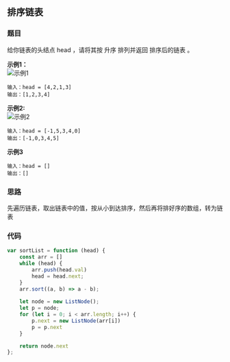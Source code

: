 ## 排序链表

<TitleMsg
    link='https://leetcode.cn/problems/sort-list/description/'
    level='middle'
    title='No.148 排序链表'
/>

### 题目
给你链表的头结点 head ，请将其按 升序 排列并返回 排序后的链表 。

**示例1：**  
![示例1](https://assets.leetcode.com/uploads/2020/09/14/sort_list_1.jpg)
```text
输入：head = [4,2,1,3]
输出：[1,2,3,4]
```

**示例2:**  
![示例2](https://assets.leetcode.com/uploads/2020/09/14/sort_list_2.jpg)
```text
输入：head = [-1,5,3,4,0]
输出：[-1,0,3,4,5]
```

**示例3**  
```text
输入：head = []
输出：[]
```

### 思路
先遍历链表，取出链表中的值，按从小到达排序，然后再将排好序的数组，转为链表

### 代码
```javascript
var sortList = function (head) {
    const arr = []
    while (head) {
        arr.push(head.val)
        head = head.next;
    }
    arr.sort((a, b) => a - b);
    
    let node = new ListNode();
    let p = node;
    for (let i = 0; i < arr.length; i++) {
        p.next = new ListNode(arr[i])
        p = p.next
    }

    return node.next
};
```
